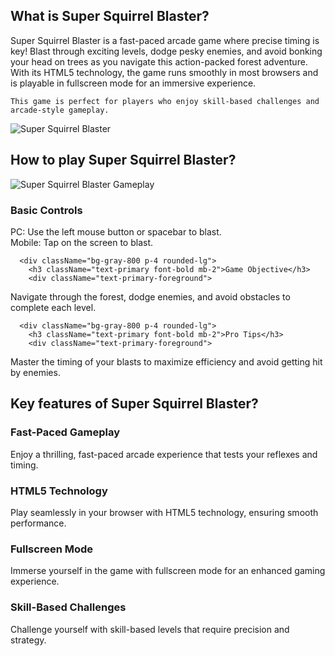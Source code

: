 ## What is Super Squirrel Blaster?
<div className="flex flex-col md:flex-row items-center gap-8">
  <div className="w-full md:w-1/2 text-xl">
Super Squirrel Blaster is a fast-paced arcade game where precise timing is key! Blast through exciting levels, dodge pesky enemies, and avoid bonking your head on trees as you navigate this action-packed forest adventure. With its HTML5 technology, the game runs smoothly in most browsers and is playable in fullscreen mode for an immersive experience.

    This game is perfect for players who enjoy skill-based challenges and arcade-style gameplay.
</div>
  <div className="w-full md:w-1/2 flex justify-center items-center">
<img 
      src="https://public-image.fafafa.ai/games/2025-02-15/images/1739600368137-igd9xs.com/no-pain-no-gain---ragdoll-sandbox_16x9/20240823041948/no-pain-no-gain---ragdoll-sandbox_16x9-cover" 
      alt="Super Squirrel Blaster" 
      className="w-4/5 h-auto"
    />
</div>
</div>

## How to play Super Squirrel Blaster?

<div className="flex flex-col md:flex-row items-center gap-8">
  <div className="w-full md:w-1/2">
<img 
      src="https://public-image.fafafa.ai/games/2025-02-15/images/1739600368137-igd9xs.com/no-pain-no-gain---ragdoll-sandbox_16x9/20240823041948/no-pain-no-gain---ragdoll-sandbox_16x9-cover" 
      alt="Super Squirrel Blaster Gameplay" 
      className="w-4/5 h-auto mx-auto"
    />
</div>
  <div className="w-full md:w-1/2">
    <div className="grid grid-cols-1 gap-4 mt-0">
      <div className="bg-gray-800 p-4 rounded-lg">
        <h3 className="text-primary font-bold mb-2">Basic Controls</h3>
        <div className="text-primary-foreground">
PC: Use the left mouse button or spacebar to blast.<br/>
          Mobile: Tap on the screen to blast.
</div>
      </div>

      <div className="bg-gray-800 p-4 rounded-lg">
        <h3 className="text-primary font-bold mb-2">Game Objective</h3>
        <div className="text-primary-foreground">
Navigate through the forest, dodge enemies, and avoid obstacles to complete each level.
</div>
      </div>

      <div className="bg-gray-800 p-4 rounded-lg">
        <h3 className="text-primary font-bold mb-2">Pro Tips</h3>
        <div className="text-primary-foreground">
Master the timing of your blasts to maximize efficiency and avoid getting hit by enemies.
</div>
      </div>
    </div>
  </div>
</div>

## Key features of Super Squirrel Blaster?

<div className="grid grid-cols-1 md:grid-cols-2 gap-4">
  <div className="bg-gray-800 p-4 rounded-lg">
    <h3 className="text-primary font-bold mb-2">Fast-Paced Gameplay</h3>
    <div className="text-primary-foreground">
Enjoy a thrilling, fast-paced arcade experience that tests your reflexes and timing.
</div>
  </div>

  <div className="bg-gray-800 p-4 rounded-lg">
    <h3 className="text-primary font-bold mb-2">HTML5 Technology</h3>
    <div className="text-primary-foreground">
Play seamlessly in your browser with HTML5 technology, ensuring smooth performance.
</div>
  </div>

  <div className="bg-gray-800 p-4 rounded-lg">
    <h3 className="text-primary font-bold mb-2">Fullscreen Mode</h3>
    <div className="text-primary-foreground">
Immerse yourself in the game with fullscreen mode for an enhanced gaming experience.
</div>
  </div>

  <div className="bg-gray-800 p-4 rounded-lg">
    <h3 className="text-primary font-bold mb-2">Skill-Based Challenges</h3>
    <div className="text-primary-foreground">
Challenge yourself with skill-based levels that require precision and strategy.
</div>
  </div>
</div>
